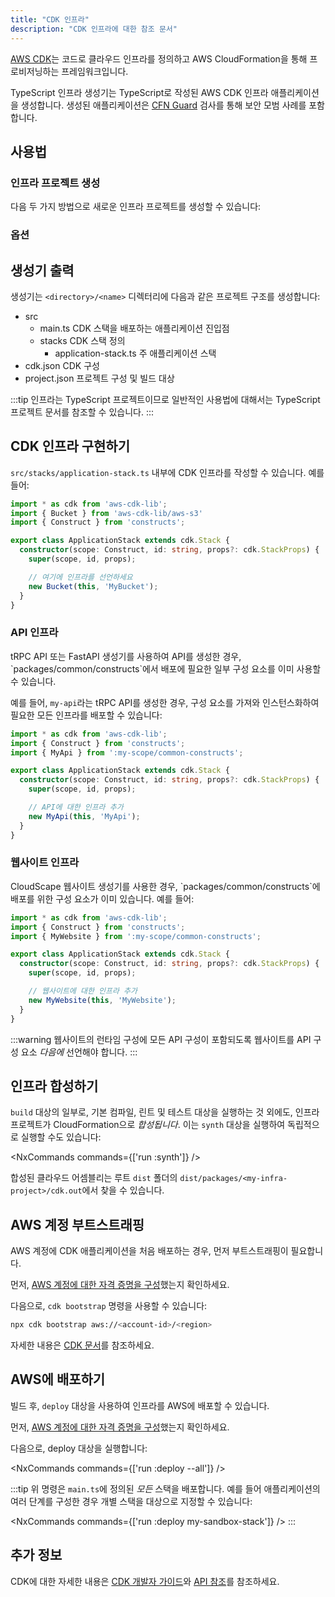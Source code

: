 ```yaml
---
title: "CDK 인프라"
description: "CDK 인프라에 대한 참조 문서"
---
```



[AWS CDK](https://docs.aws.amazon.com/cdk/v2/guide/home.html)는 코드로 클라우드 인프라를 정의하고 AWS CloudFormation을 통해 프로비저닝하는 프레임워크입니다.

TypeScript 인프라 생성기는 TypeScript로 작성된 AWS CDK 인프라 애플리케이션을 생성합니다. 생성된 애플리케이션은 [CFN Guard](https://docs.aws.amazon.com/cfn-guard/latest/ug/what-is-guard.html) 검사를 통해 보안 모범 사례를 포함합니다.

## 사용법

### 인프라 프로젝트 생성

다음 두 가지 방법으로 새로운 인프라 프로젝트를 생성할 수 있습니다:

<RunGenerator generator="ts#infra" />

### 옵션

<GeneratorParameters schema={schema} />

## 생성기 출력

생성기는 `<directory>/<name>` 디렉터리에 다음과 같은 프로젝트 구조를 생성합니다:

<FileTree>

  - src
    - main.ts CDK 스택을 배포하는 애플리케이션 진입점
    - stacks CDK 스택 정의
      - application-stack.ts 주 애플리케이션 스택
  - cdk.json CDK 구성
  - project.json 프로젝트 구성 및 빌드 대상

</FileTree>

:::tip
인프라는 TypeScript 프로젝트이므로 일반적인 사용법에 대해서는 <Link path="guides/typescript-project">TypeScript 프로젝트 문서</Link>를 참조할 수 있습니다.
:::

## CDK 인프라 구현하기

`src/stacks/application-stack.ts` 내부에 CDK 인프라를 작성할 수 있습니다. 예를 들어:

```ts title="src/stacks/application-stack.ts" {9-10}
import * as cdk from 'aws-cdk-lib';
import { Bucket } from 'aws-cdk-lib/aws-s3'
import { Construct } from 'constructs';

export class ApplicationStack extends cdk.Stack {
  constructor(scope: Construct, id: string, props?: cdk.StackProps) {
    super(scope, id, props);

    // 여기에 인프라를 선언하세요
    new Bucket(this, 'MyBucket');
  }
}
```

### API 인프라

<Link path="guides/trpc">tRPC API</Link> 또는 <Link path="guides/fastapi">FastAPI</Link> 생성기를 사용하여 API를 생성한 경우, `packages/common/constructs`에서 배포에 필요한 일부 구성 요소를 이미 사용할 수 있습니다.

예를 들어, `my-api`라는 tRPC API를 생성한 경우, 구성 요소를 가져와 인스턴스화하여 필요한 모든 인프라를 배포할 수 있습니다:

```ts title="src/stacks/application-stack.ts" {3, 9-10}
import * as cdk from 'aws-cdk-lib';
import { Construct } from 'constructs';
import { MyApi } from ':my-scope/common-constructs';

export class ApplicationStack extends cdk.Stack {
  constructor(scope: Construct, id: string, props?: cdk.StackProps) {
    super(scope, id, props);

    // API에 대한 인프라 추가
    new MyApi(this, 'MyApi');
  }
}
```

### 웹사이트 인프라

<Link path="guides/cloudscape-website">CloudScape 웹사이트</Link> 생성기를 사용한 경우, `packages/common/constructs`에 배포를 위한 구성 요소가 이미 있습니다. 예를 들어:

```ts title="src/stacks/application-stack.ts" {3, 9-10}
import * as cdk from 'aws-cdk-lib';
import { Construct } from 'constructs';
import { MyWebsite } from ':my-scope/common-constructs';

export class ApplicationStack extends cdk.Stack {
  constructor(scope: Construct, id: string, props?: cdk.StackProps) {
    super(scope, id, props);

    // 웹사이트에 대한 인프라 추가
    new MyWebsite(this, 'MyWebsite');
  }
}
```

:::warning
웹사이트의 <Link path="guides/cloudscape-website#runtime-configuration">런타임 구성</Link>에 모든 API 구성이 포함되도록 웹사이트를 API 구성 요소 _다음에_ 선언해야 합니다.
:::

## 인프라 합성하기

`build` 대상의 일부로, <Link path="guides/typescript-project#building">기본 컴파일, 린트 및 테스트 대상</Link>을 실행하는 것 외에도, 인프라 프로젝트가 CloudFormation으로 _합성됩니다_. 이는 `synth` 대상을 실행하여 독립적으로 실행할 수도 있습니다:

<NxCommands commands={['run <my-infra>:synth']} />

합성된 클라우드 어셈블리는 루트 `dist` 폴더의 `dist/packages/<my-infra-project>/cdk.out`에서 찾을 수 있습니다.

## AWS 계정 부트스트래핑

AWS 계정에 CDK 애플리케이션을 처음 배포하는 경우, 먼저 부트스트래핑이 필요합니다.

먼저, [AWS 계정에 대한 자격 증명을 구성](https://docs.aws.amazon.com/sdkref/latest/guide/access.html)했는지 확인하세요.

다음으로, `cdk bootstrap` 명령을 사용할 수 있습니다:

```bash
npx cdk bootstrap aws://<account-id>/<region>
```

자세한 내용은 [CDK 문서](https://docs.aws.amazon.com/cdk/v2/guide/bootstrapping-env.html)를 참조하세요.

## AWS에 배포하기

빌드 후, `deploy` 대상을 사용하여 인프라를 AWS에 배포할 수 있습니다.

먼저, [AWS 계정에 대한 자격 증명을 구성](https://docs.aws.amazon.com/sdkref/latest/guide/access.html)했는지 확인하세요.

다음으로, deploy 대상을 실행합니다:

<NxCommands commands={['run <my-infra>:deploy --all']} />

:::tip
위 명령은 `main.ts`에 정의된 _모든_ 스택을 배포합니다. 예를 들어 애플리케이션의 여러 단계를 구성한 경우 개별 스택을 대상으로 지정할 수 있습니다:

<NxCommands commands={['run <my-infra>:deploy my-sandbox-stack']} />
:::

## 추가 정보

CDK에 대한 자세한 내용은 [CDK 개발자 가이드](https://docs.aws.amazon.com/cdk/v2/guide/core_concepts.html)와 [API 참조](https://docs.aws.amazon.com/cdk/api/v2/docs/aws-construct-library.html)를 참조하세요.